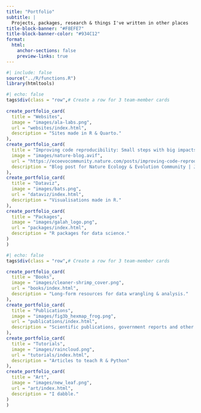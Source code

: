 ```yaml
---
title: "Portfolio"
subtitle: |
  Projects, packages, research & things I've written in other places
title-block-banner: "#F8EFE7"
title-block-banner-color: "#934C12"
format: 
  html:
    anchor-sections: false
    preview-links: true
---
```


```r
#| include: false
source("../R/functions.R")
library(htmltools)
```


::: {.column-page}

```r
#| echo: false
tags$div(class = "row",# Create a row for 3 team-member cards
         
create_portfolio_card(
  title = "Websites",
  image = "images/ala-labs.png",
  url = "websites/index.html",
  description = "Sites made in R & Quarto."
),
create_portfolio_card(
  title = "Improving code reproducibility: Small steps with big impacts",
  image = "images/nature-blog.avif",
  url = "https://ecoevocommunity.nature.com/posts/improving-code-reproducibility-small-steps-with-big-impacts",
  description = "Blog post for Nature Ecology & Evolution Community | July 2023"
),
create_portfolio_card(
  title = "Dataviz",
  image = "images/bats.png",
  url = "dataviz/index.html",
  description = "Visualisations made in R."
),
create_portfolio_card(
  title = "Packages",
  image = "images/galah_logo.png",
  url = "packages/index.html",
  description = "R packages for data science."
)
)
```

```r
#| echo: false
tags$div(class = "row",# Create a row for 3 team-member cards

create_portfolio_card(
  title = "Books",
  image = "images/cleaner-shrimp_cover.png",
  url = "books/index.html",
  description = "Long-form resources for data wrangling & analysis."
),
create_portfolio_card(
  title = "Publications",
  image = "images/fig3b_hexmap_frog.png",
  url = "publications/index.html",
  description = "Scientific publications, government reports and other articles."
),
create_portfolio_card(
  title = "Tutorials",
  image = "images/raincloud.png",
  url = "tutorials/index.html",
  description = "Articles to teach R & Python"
),
create_portfolio_card(
  title = "Art",
  image = "images/new_leaf.png",
  url = "art/index.html",
  description = "I dabble."
)
)
```

:::
